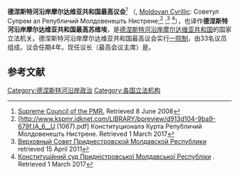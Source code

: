 {{Expand language|1=en|time=2022-04-22T00:25:50+00:00}}
{{Infobox legislature
 | name          = 德涅斯特河沿岸摩尔达维亚共和国最高苏维埃<br/>{{lang|ru|Верховный Совет Приднестровской Молдавской Республики}}
 | coa_pic       = Coat of arms of Transnistria.svg
 | coa-pic       = 
 | house_type    = 一院制
 | houses        = 
 | leader1_type  = {{link-ru|德涅斯特河沿岸最高議會議長|Председатель Верховного Совета Приднестровской Молдавской Республики|議長}}
 | leader1       = {{link-ru|亚历山大·维克托罗维奇·科尔舒诺夫|Александр Викторович Коршунов}}
 | party1        = {{le|共和党“革新” (德涅斯特河沿岸)|Obnovlenie|更新}}
 | election1     = 2019年2月6日
 | members       = 33
 | structure1   =  Transnistria Supreme Council diagram.svg
| political_groups1  =
{{Colorbox|#009900}} {{le|共和党“革新”|Renewal (Transnistria)}}（29）<br>{{Colorbox|#9c9c9c}} [[独立人士|独立人士]]（4）
 | last_election1 = [[2020年德涅斯特河沿岸議會選舉|2020年11月29日]]
 | next_election1 = 
 | meeting_place = [[蒂拉斯波尔|蒂拉斯波尔]]
| session_room       = Tiraspol government building.jpg
 | session_res        = 200px
 | website = [http://www.vspmr.org/?Lang=Eng 官方網站]
 | footnotes =
}}

'''德涅斯特河沿岸摩尔达维亚共和国最高议会'''<ref>[http://www.vspmr.org/?Lang=Eng Supreme Council of the PMR.] {{Wayback|url=http://www.vspmr.org/?Lang=Eng |date=20200406154507 }} Retrieved 8 June 2008</ref> （{{lang-ro|Sovietul Suprem al Republicii Moldovenești Nistrene}}, [[Moldovan_Cyrillic_alphabet|Moldovan Cyrillic]]: Советул Супрем ал Републичий Молдовенешть Нистрене;<ref>[http://www.kspmr.idknet.com/LIBRARY/bpreview/d913d104-9ba9-679f.IA_6__U.(1067).pdf] {{Wayback|url=http://www.kspmr.idknet.com/LIBRARY/bpreview/d913d104-9ba9-679f.IA_6__U.(1067).pdf |date=20090306010316 }} Конституционалэ Курта Републичий Молдовенешть Нистрене. Retrieved 1 March 2017</ref> {{lang-ru|Верховный Совет Приднестровской Молдавской Республики}};<ref name=VSPMRRU>[http://www.vspmr.org/?Lang=Ru Верховный Совет Приднестровской Молдавской Республики] {{Wayback|url=http://www.vspmr.org/?Lang=Ru |date=20180815200850 }} retrieved 15 April 2011</ref> {{lang-uk|Верховна Рада Придністровської Молдавської Республіки}}<ref>[http://www.kspmr.idknet.com/ukr/k_3.htm Конституційний суд Придністровської Молдавської Республіки] {{Wayback|url=http://www.kspmr.idknet.com/ukr/k_3.htm |date=20220226062903 }}. Retrieved 1 March 2017</ref>），也译作'''德涅斯特河沿岸摩尔达维亚共和国最高苏维埃'''，是[[德涅斯特河沿岸摩尔达维亚共和国|德涅斯特河沿岸摩尔达维亚共和国]]的国家立法机关。德涅斯特河沿岸摩尔达维亚共和国最高议会实行[[一院制|一院制]]，由33名议员组成。议会任期4年。现任议长（最高会议主席）是{{link-ru|亚历山大·谢尔盖耶维奇|Щерба, Александр Сергеевич}}。
==参考文献==
{{reflist}}
{{欧洲题目|议会}}

[[Category:德涅斯特河沿岸政治|Category:德涅斯特河沿岸政治]]
[[Category:各国立法机构|Category:各国立法机构]]